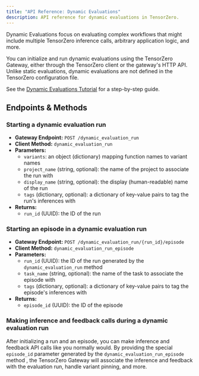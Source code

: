 ```yaml
---
title: "API Reference: Dynamic Evaluations"
description: API reference for dynamic evaluations in TensorZero.
---
```


Dynamic Evaluations focus on evaluating complex workflows that might include multiple TensorZero inference calls, arbitrary application logic, and more.

You can initialize and run dynamic evaluations using the TensorZero Gateway, either through the TensorZero client or the gateway's HTTP API.
Unlike static evaluations, dynamic evaluations are not defined in the TensorZero configuration file.

See the [Dynamic Evaluations Tutorial](/docs/evaluations/dynamic-evaluations/tutorial/) for a step-by-step guide.

## Endpoints & Methods

### Starting a dynamic evaluation run

- **Gateway Endpoint:** `POST /dynamic_evaluation_run`
- **Client Method:** `dynamic_evaluation_run`
- **Parameters:**
  - `variants`: an object (dictionary) mapping function names to variant names
  - `project_name` (string, optional): the name of the project to associate the run with
  - `display_name` (string, optional): the display (human-readable) name of the run
  - `tags` (dictionary, optional): a dictionary of key-value pairs to tag the run's inferences with
- **Returns:**
  - `run_id` (UUID): the ID of the run

### Starting an episode in a dynamic evaluation run

- **Gateway Endpoint:** `POST /dynamic_evaluation_run/{run_id}/episode`
- **Client Method:** `dynamic_evaluation_run_episode`
- **Parameters:**
  - `run_id` (UUID): the ID of the run generated by the `dynamic_evaluation_run` method
  - `task_name` (string, optional): the name of the task to associate the episode with
  - `tags` (dictionary, optional): a dictionary of key-value pairs to tag the episode's inferences with
- **Returns:**
  - `episode_id` (UUID): the ID of the episode

### Making inference and feedback calls during a dynamic evaluation run

After initializing a run and an episode, you can make inference and feedback API calls like you normally would.
By providing the special `episode_id` parameter generated by the `dynamic_evaluation_run_episode` method , the TensorZero Gateway will associate the inference and feedback with the evaluation run, handle variant pinning, and more.
